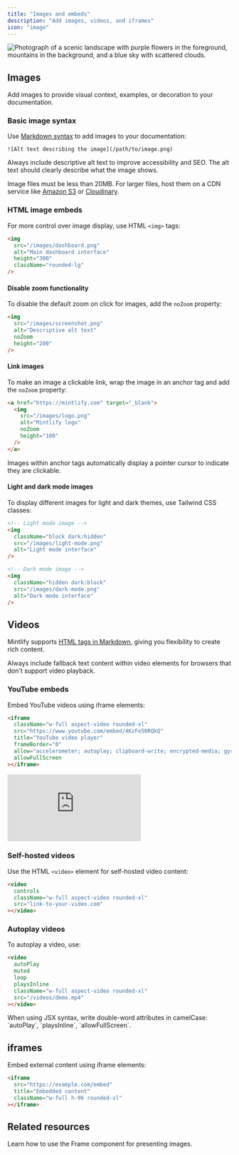 ```yaml
---
title: "Images and embeds"
description: "Add images, videos, and iframes"
icon: "image"
---
```


<Frame>
<img
  className="rounded-xl"
  src="https://mintlify-assets.b-cdn.net/bigbend.jpg"
  alt="Photograph of a scenic landscape with purple flowers in the foreground, mountains in the background, and a blue sky with scattered clouds."
/>
</Frame>

## Images

Add images to provide visual context, examples, or decoration to your documentation.

### Basic image syntax

Use [Markdown syntax](https://www.markdownguide.org/basic-syntax/#images) to add images to your documentation:

```mdx
![Alt text describing the image](/path/to/image.png)
```

<Tip>
  Always include descriptive alt text to improve accessibility and SEO. The alt text should clearly describe what the image shows.
</Tip>

Image files must be less than 20MB. For larger files, host them on a CDN service like [Amazon S3](https://aws.amazon.com/s3) or [Cloudinary](https://cloudinary.com).

### HTML image embeds

For more control over image display, use HTML `<img>` tags:

```html
<img 
  src="/images/dashboard.png" 
  alt="Main dashboard interface"
  height="300"
  className="rounded-lg"
/>
```

#### Disable zoom functionality

To disable the default zoom on click for images, add the `noZoom` property:

```html highlight="4"
<img 
  src="/images/screenshot.png" 
  alt="Descriptive alt text"
  noZoom 
  height="200"
/>
```

#### Link images

To make an image a clickable link, wrap the image in an anchor tag and add the `noZoom` property:

```html
<a href="https://mintlify.com" target="_blank">
  <img 
    src="/images/logo.png" 
    alt="Mintlify logo"
    noZoom 
    height="100"
  />
</a>
```

<Note>
  Images within anchor tags automatically display a pointer cursor to indicate they are clickable.
</Note>

#### Light and dark mode images

To display different images for light and dark themes, use Tailwind CSS classes:

```html
<!-- Light mode image -->
<img 
  className="block dark:hidden" 
  src="/images/light-mode.png" 
  alt="Light mode interface"
/>

<!-- Dark mode image -->
<img 
  className="hidden dark:block" 
  src="/images/dark-mode.png" 
  alt="Dark mode interface"
/>
```

## Videos

Mintlify supports [HTML tags in Markdown](https://www.markdownguide.org/basic-syntax/#html), giving you flexibility to create rich content.

<Tip>
  Always include fallback text content within video elements for browsers that don't support video playback.
</Tip>

### YouTube embeds

Embed YouTube videos using iframe elements:

```html
<iframe
  className="w-full aspect-video rounded-xl"
  src="https://www.youtube.com/embed/4KzFe50RQkQ"
  title="YouTube video player"
  frameBorder="0"
  allow="accelerometer; autoplay; clipboard-write; encrypted-media; gyroscope; picture-in-picture"
  allowFullScreen
></iframe>
```

<Frame>
<iframe
  className="w-full aspect-video rounded-xl"
  src="https://www.youtube.com/embed/4KzFe50RQkQ"
  title="YouTube video player"
  frameBorder="0"
  allow="accelerometer; autoplay; clipboard-write; encrypted-media; gyroscope; picture-in-picture"
  allowFullScreen
></iframe>
</Frame>

### Self-hosted videos

Use the HTML `<video>` element for self-hosted video content:

```html
<video
  controls
  className="w-full aspect-video rounded-xl"
  src="link-to-your-video.com"
></video>
```

### Autoplay videos

To autoplay a video, use:

```html
<video
  autoPlay
  muted
  loop
  playsInline
  className="w-full aspect-video rounded-xl"
  src="/videos/demo.mp4"
></video>
```

<Note>
  When using JSX syntax, write double-word attributes in camelCase: `autoPlay`, `playsInline`, `allowFullScreen`.
</Note>

## iframes

Embed external content using iframe elements:

```html
<iframe 
  src="https://example.com/embed" 
  title="Embedded content"
  className="w-full h-96 rounded-xl"
></iframe>
```

## Related resources

<Card title="Frame component reference" icon="frame" horizontal href="/components/frames">
  Learn how to use the Frame component for presenting images.
</Card>
